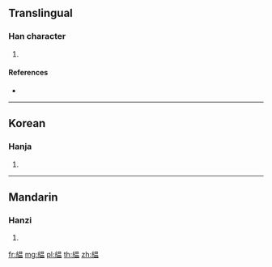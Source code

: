 {{character info/new}}
{{also|縕}}
==Translingual==

===Han character===
{{Han char|rn=120|rad=糸|as=09|sn=15|four=|canj=VFABT}}

# {{defn|Han|sort=糸09}}

====References====
* {{Han ref|kx=0932.160|dkj=27701|dj=1371.110|hdz=53426.070|uh=7DFC|ud=32252}}

----

==Korean==

===Hanja===
{{ko-hanja|hangeul=온|eumhun=|rv=on|mr=on|y=on}}

# {{defn|lang=ko|sort=糸09}}

----

==Mandarin==

===Hanzi===
{{cmn-hanzi|pin=[[yūn]] ([[yun1]])|wg=yün<sup>1</sup>}}

# {{defn|lang=cmn|sort=糸09}}

[[fr:緼]]
[[mg:緼]]
[[pl:緼]]
[[th:緼]]
[[zh:緼]]